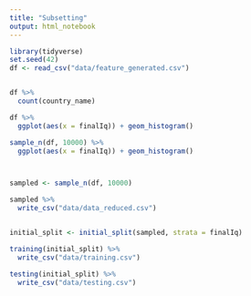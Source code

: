 ```yaml
---
title: "Subsetting"
output: html_notebook
---
```




```r
library(tidyverse)
set.seed(42)
df <- read_csv("data/feature_generated.csv")


df %>%
  count(country_name)

df %>%
  ggplot(aes(x = finalIq)) + geom_histogram()

sample_n(df, 10000) %>%
  ggplot(aes(x = finalIq)) + geom_histogram()



sampled <- sample_n(df, 10000)

sampled %>%
  write_csv("data/data_reduced.csv")


initial_split <- initial_split(sampled, strata = finalIq)

training(initial_split) %>%
  write_csv("data/training.csv")

testing(initial_split) %>%
  write_csv("data/testing.csv")

```
